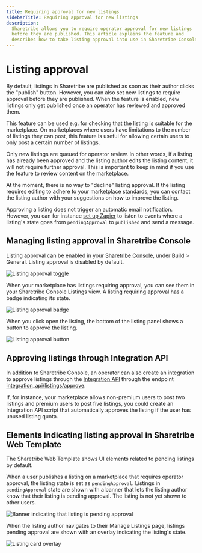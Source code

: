 ```yaml
---
title: Requiring approval for new listings
sidebarTitle: Requiring approval for new listings
description:
  Sharetribe allows you to require operator approval for new listings
  before they are published. This article explains the feature and
  describes how to take listing approval into use in Sharetribe Console.
---
```


# Listing approval

By default, listings in Sharetribe are published as soon as their author
clicks the "publish" button. However, you can also set new listings to
require approval before they are published. When the feature is enabled,
new listings only get published once an operator has reviewed and
approved them.

This feature can be used e.g. for checking that the listing is suitable
for the marketplace. On marketplaces where users have limitations to the
number of listings they can post, this feature is useful for allowing
certain users to only post a certain number of listings.

Only new listings are queued for operator review. In other words, if a
listing has already been approved and the listing author edits the
listing content, it will not require further approval. This is important
to keep in mind if you use the feature to review content on the
marketplace.

At the moment, there is no way to "decline" listing approval. If the
listing requires editing to adhere to your marketplace standards, you
can contact the listing author with your suggestions on how to improve
the listing.

Approving a listing does not trigger an automatic email notification.
However, you can for instance
[set up Zapier](https://www.sharetribe.com/help/en/articles/8529941#h_e678e79410)
to listen to events where a listing's state goes from `pendingApproval`
to `published` and send a message.

## Managing listing approval in Sharetribe Console

Listing approval can be enabled in your
[Sharetribe Console](https://console.sharetribe.com/general), under
Build > General. Listing approval is disabled by default.

![Listing approval toggle](./listing-approval-toggle.png 'Listing approval is toggled in Build > General')

When your marketplace has listings requiring approval, you can see them
in your Sharetribe Console Listings view. A listing requiring approval
has a badge indicating its state.

![Listing approval badge](./pending-approval-badge.png 'Listings pending approval show a badge')

When you click open the listing, the bottom of the listing panel shows a
button to approve the listing.

![Listing approval button](./pending-approval-button.png 'Operator can approve listings in Sharetribe Console')

## Approving listings through Integration API

In addition to Sharetribe Console, an operator can also create an
integration to approve listings through the
[Integration API](/introduction/getting-started-with-integration-api/)
through the endpoint
[integration_api/listings/approve](https://www.sharetribe.com/api-reference/integration.html#approve-listing).

If, for instance, your marketplace allows non-premium users to post two
listings and premium users to post five listings, you could create an
Integration API script that automatically approves the listing if the
user has unused listing quota.

## Elements indicating listing approval in Sharetribe Web Template

The Sharetribe Web Template shows UI elements related to pending
listings by default.

When a user publishes a listing on a marketplace that requires operator
approval, the listing state is set as `pendingApproval`. Listings in
`pendingApproval` state are shown with a banner that lets the listing
author know that their listing is pending approval. The listing is not
yet shown to other users.

![Banner indicating that listing is pending approval](./pending-approval-banner.png 'The template application shows a banner on the listing by default')

When the listing author navigates to their Manage Listings page,
listings pending approval are shown with an overlay indicating the
listing's state.

![Listing card overlay](./pending-approval-your-listings.png 'Listings pending approval are shown with an informative overlay')
